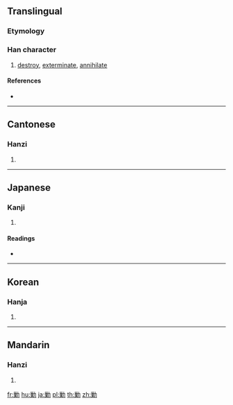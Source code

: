 {{character info/new}}
{{also|剿}}
==Translingual==

===Etymology===
{{Han etym}}

===Han character===
{{Han char|rn=19|rad=力|as=11|sn=13|four=24927|canj=VDKS|ids=⿰巢力}}

# [[destroy]], [[exterminate]], [[annihilate]]

====References====
* {{Han ref|kx=0149.090|dkj=02426|dj=0337.020|hdz=10379.130|uh=52E6|ud=21222|bh=B6D3|bd=46803}}

----

==Cantonese==

===Hanzi===
{{yue-hanzi|jyut=[[cau2]], [[ziu1]]|y=chau2, jiu1}}

# {{defn|lang=yue|sort=力11}}

----

==Japanese==

===Kanji===
{{ja-kanji|grade=|rs=力11}}

# {{defn|lang=ja|sort=力11}}

====Readings====
* {{ja-readings|on=[[そう]] (sō), [[しょう]] (shō)|kun=[[つかれる]] (tsukareru), [[つくす]] (tsukusu)}}

----

==Korean==

===Hanja===
{{ko-hanja|hangeul=초|rv=cho|mr=ch'o}}

# {{defn|lang=ko|sort=力11}}

----

==Mandarin==

===Hanzi===
{{cmn-hanzi|pin=[[chāo]] ([[chao1]]), [[jiǎo]] ([[jiao3]])|wg=ch'ao<sup>1</sup>, chiao<sup>3</sup>}}

# {{defn|lang=cmn|sort=力11}}

[[fr:勦]]
[[hu:勦]]
[[ja:勦]]
[[pl:勦]]
[[th:勦]]
[[zh:勦]]